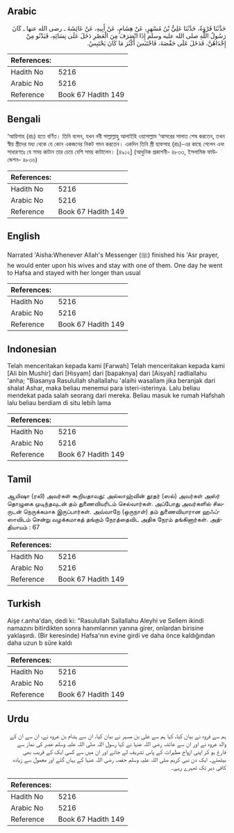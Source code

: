 ## Arabic


<div dir="rtl" lang="ar" style={{fontSize:'larger',backgroundColor:'#f8f9fa',padding:20}}>
حَدَّثَنَا فَرْوَةُ، حَدَّثَنَا عَلِيُّ بْنُ مُسْهِرٍ، عَنْ هِشَامٍ، عَنْ أَبِيهِ، عَنْ عَائِشَةَ ـ رضى الله عنها ـ كَانَ رَسُولُ اللَّهِ صلى الله عليه وسلم إِذَا انْصَرَفَ مِنَ الْعَصْرِ دَخَلَ عَلَى نِسَائِهِ، فَيَدْنُو مِنْ إِحْدَاهُنَّ، فَدَخَلَ عَلَى حَفْصَةَ، فَاحْتَبَسَ أَكْثَرَ مَا كَانَ يَحْتَبِسُ‏.‏
</div>
<div style={{backgroundColor:'#f8f9fa',padding:20, marginBottom: 10}}><table> <thead> <tr> <th>References:</th> <th></th> </tr> </thead> <tbody><tr><td>Hadith No</td><td>5216</td></tr><tr><td>Arabic No</td><td>5216</td></tr><tr><td>Reference</td><td>Book 67 Hadith 149</td></tr></tbody></table></div>

## Bengali


<div dir="ltr" lang="bn" style={{fontSize:'larger',backgroundColor:'#f8f9fa',padding:20}}>
‘আয়িশাহ (রাঃ) হতে বর্ণিত। তিনি বলেন, যখন নবী সাল্লাল্লাহু আলাইহি ওয়াসাল্লাম ‘আসরের সালাত শেষ করতেন, তখন স্বীয় স্ত্রীদের মধ্য থেকে যে কোন একজনের নিকট গমন করতেন। একদিন তিনি স্ত্রী হাফসাহ (রাঃ)-এর কাছে গেলেন এবং সাধারণতঃ যে সময় কাটান তার চেয়ে বেশি সময় কাটালেন। [৪৯১২] (আধুনিক প্রকাশনী- ৪৮৩৩, ইসলামিক ফাউন্ডেশন- ৪৮৩৬)
</div>
<div style={{backgroundColor:'#f8f9fa',padding:20, marginBottom: 10}}><table> <thead> <tr> <th>References:</th> <th></th> </tr> </thead> <tbody><tr><td>Hadith No</td><td>5216</td></tr><tr><td>Arabic No</td><td>5216</td></tr><tr><td>Reference</td><td>Book 67 Hadith 149</td></tr></tbody></table></div>

## English


<div dir="ltr" lang="en" style={{fontSize:'larger',backgroundColor:'#f8f9fa',padding:20}}>
Narrated 'Aisha:Whenever Allah's Messenger (ﷺ) finished his 'Asr prayer, he would enter upon his wives and stay with one of them. One day he went to Hafsa and stayed with her longer than usual
</div>
<div style={{backgroundColor:'#f8f9fa',padding:20, marginBottom: 10}}><table> <thead> <tr> <th>References:</th> <th></th> </tr> </thead> <tbody><tr><td>Hadith No</td><td>5216</td></tr><tr><td>Arabic No</td><td>5216</td></tr><tr><td>Reference</td><td>Book 67 Hadith 149</td></tr></tbody></table></div>

## Indonesian


<div dir="ltr" lang="id" style={{fontSize:'larger',backgroundColor:'#f8f9fa',padding:20}}>
Telah menceritakan kepada kami [Farwah] Telah menceritakan kepada kami [Ali bin Mushir] dari [Hisyam] dari [bapaknya] dari [Aisyah] radliallahu 'anha; "Biasanya Rasulullah shallallahu 'alaihi wasallam jika beranjak dari shalat Ashar, maka beliau menemui para isteri-isterinya. Lalu beliau mendekat pada salah seorang dari mereka. Beliau masuk ke rumah Hafshah lalu beliau berdiam di situ lebih lama
</div>
<div style={{backgroundColor:'#f8f9fa',padding:20, marginBottom: 10}}><table> <thead> <tr> <th>References:</th> <th></th> </tr> </thead> <tbody><tr><td>Hadith No</td><td>5216</td></tr><tr><td>Arabic No</td><td>5216</td></tr><tr><td>Reference</td><td>Book 67 Hadith 149</td></tr></tbody></table></div>

## Tamil


<div dir="ltr" lang="ta" style={{fontSize:'larger',backgroundColor:'#f8f9fa',padding:20}}>
ஆயிஷா (ரலி) அவர்கள் கூறியதாவது: அல்லாஹ்வின் தூதர் (ஸல்) அவர்கள் அஸ்ர் தொழுகை முடிந்தவுடன் தம் துணைவியரிடம் செல்வார்கள். அப்போது அவர்களில் சிலருடன் நெருக்கமாக இருப்பார்கள். அவ்வாறே (ஒருநாள்) தம் துணைவியாரான ஹஃப்ஸாவிடம் சென்று வழக்கமாகத் தங்கும் நேரத்தைவிட அதிக நேரம் தங்கினார்கள். அத்தியாயம் : 67
</div>
<div style={{backgroundColor:'#f8f9fa',padding:20, marginBottom: 10}}><table> <thead> <tr> <th>References:</th> <th></th> </tr> </thead> <tbody><tr><td>Hadith No</td><td>5216</td></tr><tr><td>Arabic No</td><td>5216</td></tr><tr><td>Reference</td><td>Book 67 Hadith 149</td></tr></tbody></table></div>

## Turkish


<div dir="ltr" lang="tr" style={{fontSize:'larger',backgroundColor:'#f8f9fa',padding:20}}>
Aişe r.anha'dan, dedi ki: "Rasulullah Sallallahu Aleyhi ve Sellem ikindi namazını bitirdikten sonra hanımlarının yanına girer, onlardan birisine yaklaşırdı. (Bir keresinde) Hafsa'nın evine girdi ve daha önce kaldığından daha uzun b süre kaldı
</div>
<div style={{backgroundColor:'#f8f9fa',padding:20, marginBottom: 10}}><table> <thead> <tr> <th>References:</th> <th></th> </tr> </thead> <tbody><tr><td>Hadith No</td><td>5216</td></tr><tr><td>Arabic No</td><td>5216</td></tr><tr><td>Reference</td><td>Book 67 Hadith 149</td></tr></tbody></table></div>

## Urdu


<div dir="rtl" lang="ur" style={{fontSize:'larger',backgroundColor:'#f8f9fa',padding:20}}>
ہم سے فروہ نے بیان کیا، کہا ہم سے علی بن مسہر نے بیان کیا، ان سے ہشام بن عروہ نے، ان سے ان کے والد عروہ نے اور ان سے عائشہ رضی اللہ عنہا نے کہا رسول اللہ صلی اللہ علیہ وسلم عصر کی نماز سے فارغ ہو کر اپنی ازواج مطہرات کے پاس تشریف لے جاتے اور ان میں سے کسی ایک کے قریب بھی بیٹھتے۔ ایک دن نبی کریم صلی اللہ علیہ وسلم حفصہ رضی اللہ عنہا کے یہاں گئے اور معمول سے زیادہ کافی دیر تک ٹھہرے رہے۔
</div>
<div style={{backgroundColor:'#f8f9fa',padding:20, marginBottom: 10}}><table> <thead> <tr> <th>References:</th> <th></th> </tr> </thead> <tbody><tr><td>Hadith No</td><td>5216</td></tr><tr><td>Arabic No</td><td>5216</td></tr><tr><td>Reference</td><td>Book 67 Hadith 149</td></tr></tbody></table></div>